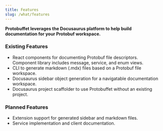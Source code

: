 ```yaml
---
title: Features
slug: /what/features
---
```


**Protobuffet leverages the Docusaurus platform to help build documentation for your Protobuf workspace.**

### Existing Features
- React components for documenting Protobuf file descriptors. Component library includes message, service, and enum views.
- CLI to generate markdown (.mdx) files based on a Protobuf file workspace.
- Docusaurus sidebar object generation for a navigatable documentation workspace.
- Docusaurus project scaffolder to use Protobuffet without an existing project.

### Planned Features
- Extension support for generated sidebar and markdown files.
- Service implementation and client documentation.